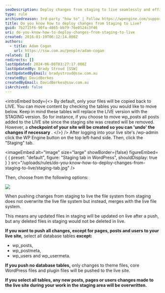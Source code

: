 ```yaml
---
seoDescription: Deploy changes from staging to live seamlessly and efficiently, merging updated files while preserving deleted ones.
type: rule
archivedreason: 3rd-party "how to" | Follow https://wpengine.com/support/copy-site/ for details
title: Do you know how to deploy changes from Staging to Live?
guid: 7b2715f6-90fa-4865-bb79-76e0524c3f46
uri: do-you-know-how-to-deploy-changes-from-staging-to-live
created: 2016-01-19T06:12:14.000Z
authors:
  - title: Adam Cogan
    url: https://ssw.com.au/people/adam-cogan
related: []
redirects: []
lastUpdated: 2024-06-08T03:27:17.000Z
lastUpdatedBy: Brady Stroud [SSW]
lastUpdatedByEmail: bradystroud@ssw.com.au
createdBy: DavidBerkes
createdByEmail: DavidBerkes@ssw.com.au
isArchived: false
---
```


<introEmbed
  body={<>
By default, only your files will be copied back to LIVE. You can move content by checking the tables you would like to move below. Keep in mind these tables will replace the LIVE version with the STAGING version. So for instance, if you choose to move wp_posts all posts added to the LIVE site since the staging site was created will be removed. However, a **checkpoint of your site will be created so you can 'undo' the changes if necessary** .
  </>}
/>
After logging into your live site's /wp-admin click the WP Engine button on the top left-hand side. Then, click the "Staging" tab.


<imageEmbed
  alt="Image"
  size="large"
  showBorder={false}
  figureEmbed={ {
    preset: "default",
    figure: "Staging tab in WordPress",
    shouldDisplay: true
  } }
  src="/uploads/rules/do-you-know-how-to-deploy-changes-from-staging-to-live/staging-tab.jpg"
/>


Then, choose from the following options:

![](/uploads/rules/do-you-know-how-to-deploy-changes-from-staging-to-live/wp-tables.png)

When pushing changes from staging to live the file system from staging does not overwrite the live file system but instead, merges with the live file system.

This means any updated files in staging will be updated on live after a push, but any deleted files in staging would not be deleted in live.

**If you want to push all changes, except for pages, posts and users to your live site,** select all database tables **except:**

- wp_posts,
- wp_postmeta,
- wp_users and wp_usermeta.

**If you push no database tables,** only changes to theme files, core WordPress files and plugin files will be pushed to the live site.

**If you select all tables, any new posts, pages or users changes made to the live site during your work in the staging area will be overwritten.**
